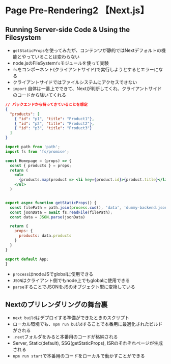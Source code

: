 # Page Pre-Rendering2 【Next.js】


## Running Server-side Code & Using the Filesystem
- `getStaticProps`を使ってみたが、コンテンツが静的ではNextデフォルトの機能とやっていることは変わらない
- node.jsのFileSystem`fs`モジュールを使って実験
- `fs`をコンポーネント(クライアントサイド)で実行しようとするとエラーになる
- クライアントサイドではファイルシステムにアクセスできない
- `import` 自体は一番上でできて、Nextが判断してくれ、クライアントサイドのコードから除いてくれる

```json filename="data/dummy-backend.json"
// バックエンドから持ってきていることを想定
{
  "products": [
    { "id": "p1", "title": "Product1"},
    { "id": "p2", "title": "Product2"},
    { "id": "p3", "title": "Product3"}
  ]
}
```

```jsx filename="pages/index.js"
import path from 'path';
import fs from 'fs/promise';

const Homepage = (props) => {
  const { products } = props;
  return (
    <ul>
      {products.map(product => <li key={product.id}>{product.title}</li>)}
    </ul>
  )


export async function getStaticProps() {
  const filePath = path.join(process.cwd(), 'data', 'dummy-backend.json');
  const jsonData = await fs.readFile(filePath);
  const data = JSON.parse(jsonData)

  return {
    props: {
      products: data.products
    }
  }
}

export default App;
}
```
- `process`はnodeJSでglobalに使用できる
- `JSON`はクライアント側でもnode上でもglobalに使用できる
- `parse`することでJSONをJSのオブジェクト型に変換している

## Nextのプリレンダリングの舞台裏
- `next build`はデプロイする準備ができたときのスクリプト
- ローカル環境でも、`npm run build`することで本番用に最適化されたビルドがされる
- `.next`フォルダをみると本番用のコードが格納される
- Server, Static(default), SSG(getStaticProps), ISRのそれぞれページが生成される
- `npm run start`で本番用のコードをローカルで動かすことができる